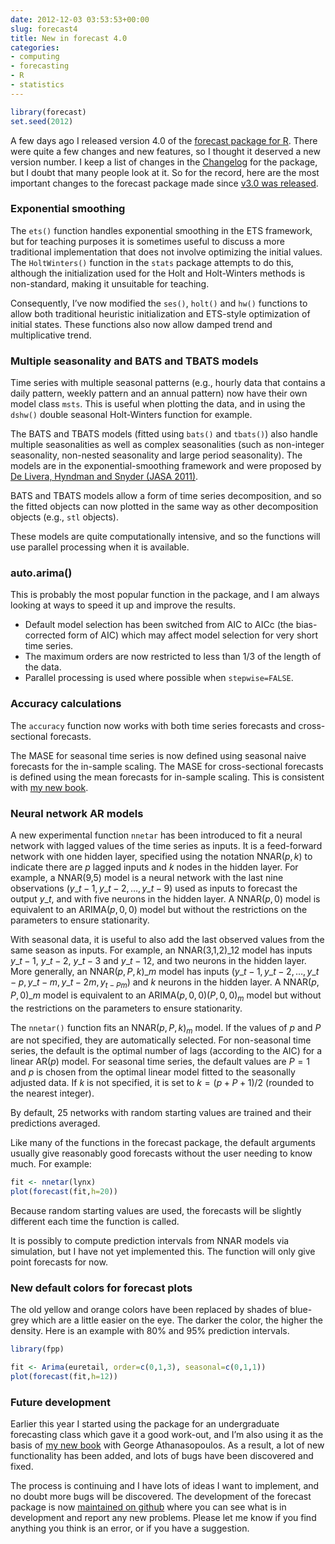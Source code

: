 ```yaml
---
date: 2012-12-03 03:53:53+00:00
slug: forecast4
title: New in forecast 4.0
categories:
- computing
- forecasting
- R
- statistics
---
```


```r
library(forecast)
set.seed(2012)
```

A few days ago I released version 4.0 of the [forecast package for R](http://cran.r-project.org/web/packages/forecast/). There were quite a few changes and new features, so I thought it deserved a new version number. I keep a list of changes in the [Changelog](https://cran.r-project.org/web/packages/forecast/news.html) for the package, but I doubt that many people look at it. So for the record, here are the most important changes to the forecast package made since [v3.0 was released](https://robjhyndman.com/hyndsight/forecast3/).<!-- more -->

### Exponential smoothing

The `ets()` function handles exponential smoothing in the ETS framework, but for teaching purposes it is sometimes useful to discuss a more traditional implementation that does not involve optimizing the initial values. The `HoltWinters()` function in the `stats` package attempts to do this, although the initialization used for the Holt and Holt-Winters methods is non-standard, making it unsuitable for teaching.

Consequently, I've now modified the `ses()`, `holt()` and `hw()` functions to allow both traditional heuristic initialization and ETS-style optimization of initial states. These functions also now allow damped trend and multiplicative trend.

### Multiple seasonality and BATS and TBATS models

Time series with multiple seasonal patterns (e.g., hourly data that contains a daily pattern, weekly pattern and an annual pattern) now have their own model class `msts`. This is useful when plotting the data, and in using the `dshw()` double seasonal Holt-Winters function for example.

The BATS and TBATS models (fitted using `bats()` and `tbats()`) also handle multiple seasonalities as well as complex seasonalities (such as non-integer seasonality, non-nested seasonality and large period seasonality). The models are in the exponential-smoothing framework and were proposed by [De Livera, Hyndman and Snyder (JASA 2011)](/publications/complex-seasonality/).

BATS and TBATS models allow a form of time series decomposition, and so the fitted objects can now plotted in the same way as other decomposition objects (e.g., `stl` objects).

These models are quite computationally intensive, and so the functions will use parallel processing when it is available.

### auto.arima()

This is probably the most popular function in the package, and I am always looking at ways to speed it up and improve the results.

  * Default model selection has been switched from AIC to AICc (the bias-corrected form of AIC) which may affect model selection for very short time series.
  * The maximum orders are now restricted to less than 1/3 of the length of the data.
  * Parallel processing is used where possible when `stepwise=FALSE`.

### Accuracy calculations

The `accuracy` function now works with both time series forecasts and cross-sectional forecasts.

The MASE for seasonal time series is now defined using seasonal naive forecasts for the in-sample scaling. The MASE for cross-sectional forecasts is defined using the mean forecasts for in-sample scaling. This is consistent with [my new book](http://otexts.org/fpp/2/5/).

### Neural network AR models

A new experimental function `nnetar` has been introduced to fit a neural network with lagged values of the time series as inputs. It is a feed-forward network with one hidden layer, specified using the notation NNAR($p,k$) to indicate there are $p$ lagged inputs and $k$ nodes in the hidden layer. For example, a NNAR(9,5) model is a neural network with the last nine observations $(y\_{t-1},y\_{t-2},\dots,y\_{t-9}$) used as inputs to forecast the output $y\_t$, and with five neurons in the hidden layer. A NNAR($p,0$) model is equivalent to an ARIMA($p,0,0$) model but without the restrictions on the parameters to ensure stationarity.

With seasonal data, it is useful to also add the last observed values from the same season as inputs. For example, an NNAR(3,1,2)$\_{12}$ model has inputs $y\_{t-1}$, $y\_{t-2}$, $y\_{t-3}$ and $y\_{t-12}$, and two neurons in the hidden layer. More generally, an NNAR($p,P,k$)$\_m$ model has inputs $(y\_{t-1},y\_{t-2},\dots,y\_{t-p},y\_{t-m},y\_{t-2m},y_{t-Pm})$ and $k$ neurons in the hidden layer. A NNAR($p,P,0$)$\_m$ model is equivalent to an ARIMA($p,0,0$)($P,0,0$)$_m$ model but without the restrictions on the parameters to ensure stationarity.

The `nnetar()` function fits an NNAR($p,P,k$)$_m$ model. If the values of $p$ and $P$ are not specified, they are automatically selected. For non-seasonal time series, the default is the optimal number of lags (according to the AIC) for a linear AR($p$) model. For seasonal time series, the default values are $P=1$ and $p$ is chosen from the optimal linear model fitted to the seasonally adjusted data. If $k$ is not specified, it is set to $k=(p+P+1)/2$ (rounded to the nearest integer).

By default, 25 networks with random starting values are trained and their predictions averaged.

Like many of the functions in the forecast package, the default arguments usually give reasonably good forecasts without the user needing to know much. For example:

```r
fit <- nnetar(lynx)
plot(forecast(fit,h=20))
```

Because random starting values are used, the forecasts will be slightly different each time the function is called.

It is possibly to compute prediction intervals from NNAR models via simulation, but I have not yet implemented this. The function will only give point forecasts for now.

### New default colors for forecast plots

The old yellow and orange colors have been replaced by shades of blue-grey which are a little easier on the eye. The darker the color, the higher the density. Here is an example with 80% and 95% prediction intervals.

```r
library(fpp)
```

```r
fit <- Arima(euretail, order=c(0,1,3), seasonal=c(0,1,1))
plot(forecast(fit,h=12))
```

### Future development

Earlier this year I started using the package for an undergraduate forecasting class which gave it a good work-out, and I'm also using it as the basis of [my new book](http://otexts.org/fpp/) with George Athanasopoulos. As a result, a lot of new functionality has been added, and lots of bugs have been discovered and fixed.

The process is continuing and I have lots of ideas I want to implement, and no doubt more bugs will be discovered. The development of the forecast package is now [maintained on github](http://github.com/robjhyndman/forecast) where you can see what is in development and report any new problems. Please let me know if you find anything you think is an error, or if you have a suggestion.
